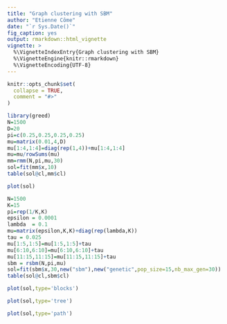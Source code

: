 ```yaml
---
title: "Graph clustering with SBM"
author: "Etienne Côme"
date: "`r Sys.Date()`"
fig_caption: yes
output: rmarkdown::html_vignette
vignette: >
  %\VignetteIndexEntry{Graph clustering with SBM}
  %\VignetteEngine{knitr::rmarkdown}
  %\VignetteEncoding{UTF-8}
---
```


```r
knitr::opts_chunk$set(
  collapse = TRUE,
  comment = "#>"
)
```

```r
library(greed)
N=1500
D=20
pi=c(0.25,0.25,0.25,0.25)
mu=matrix(0.01,4,D)
mu[1:4,1:4]=diag(rep(1,4))+mu[1:4,1:4]
mu=mu/rowSums(mu)
mm=rmm(N,pi,mu,30)
sol=fit(mm$x,10)
table(sol@cl,mm$cl)
```


```r
plot(sol)
```


```r
N=1500
K=15
pi=rep(1/K,K)
epsilon = 0.0001
lambda  = 0.1
mu=matrix(epsilon,K,K)+diag(rep(lambda,K))
tau = 0.025
mu[1:5,1:5]=mu[1:5,1:5]+tau
mu[6:10,6:10]=mu[6:10,6:10]+tau
mu[11:15,11:15]=mu[11:15,11:15]+tau
sbm = rsbm(N,pi,mu)
sol=fit(sbm$x,30,new("sbm"),new("genetic",pop_size=15,nb_max_gen=30))
table(sol@cl,sbm$cl)
```


```r
plot(sol,type='blocks')
```

```r
plot(sol,type='tree')
```


```r
plot(sol,type='path')
```
